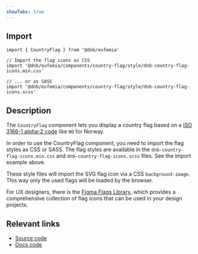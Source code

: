 ```yaml
---
showTabs: true
---
```


## Import

```tsx
import { CountryFlag } from '@dnb/eufemia'

// Import the flag icons as CSS
import '@dnb/eufemia/components/country-flag/style/dnb-country-flag-icons.min.css'

// ... or as SASS
import '@dnb/eufemia/components/country-flag/style/dnb-country-flag-icons.scss'
```

## Description

The `CountryFlag` component lets you display a country flag based on a [ISO 3166-1 alpha-2 code](https://en.wikipedia.org/wiki/ISO_3166-1_alpha-2) like `NO` for Norway.

In order to use the CountryFlag component, you need to import the flag styles as CSS or SASS. The flag styles are available in the `dnb-country-flag-icons.min.css` and `dnb-country-flag-icons.scss` files. See the import example above.

These style files will import the SVG flag icon via a CSS `background-image`. This way only the used flags will be loaded by the browser.

For UX designers, there is the [Figma Flags Library](https://www.figma.com/design/Uc4ydRIqv0Ab4YiR6mSOZH/Eufemia---Flags), which provides a comprehensive collection of flag icons that can be used in your design projects.

## Relevant links

- [Source code](https://github.com/dnbexperience/eufemia/tree/main/packages/dnb-eufemia/src/components/country-flag)
- [Docs code](https://github.com/dnbexperience/eufemia/tree/main/packages/dnb-design-system-portal/src/docs/uilib/components/country-flag)
